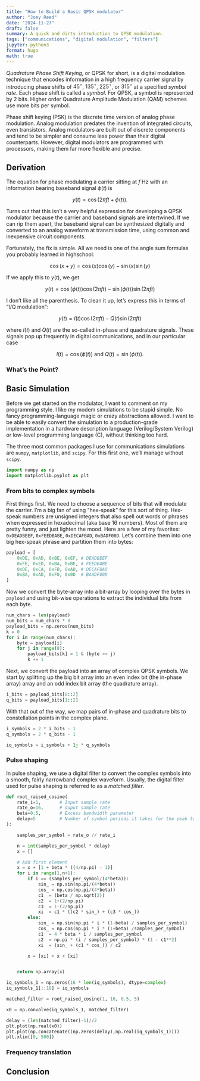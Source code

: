 ```yaml
---
title: "How to Build a Basic QPSK modulator"
author: "Joey Reed"
date: "2024-11-27"
draft: false
summary: A quick and dirty introduction to QPSK modulation.
tags: ["communications", "digital modulation", "filters"]
jupyter: python3
format: hugo
math: true
---
```


*Quadrature Phase Shift Keying*, or QPSK for short, is a digital modulation technique that encodes information in a high frequency carrier signal by introducing phase shifts of $45^\circ$, $135^\circ$, $225^\circ$, or $315^\circ$ at a specified *symbol rate*.  Each phase shift is called a *symbol*.  For QPSK, a symbol is represented by 2 bits.  Higher order Quadrature Amplitude Modulation (QAM) schemes use more bits per symbol.

Phase shift keying (PSK) is the discrete time version of analog phase modulation.  Analog modulation predates the invention of integrated circuits, even transistors.  Analog modulators are built out of discrete components and tend to be simpler and consume less power than their digital counterparts.  However, digital modulators are programmed with processors, making them far more flexible and precise.    

## Derivation

The equation for phase modulating a carrier sitting at $f$ Hz with an information bearing baseband signal $\phi (t)$ is

$$
  y(t) = \cos(2\pi f t + \phi (t)).
$$

Turns out that this isn't a very helpful expression for developing a QPSK modulator because the carrier and baseband signals are intertwined.  If we can rip them apart, the baseband signal can be synthesized digitally and converted to an analog waveform at transmission time, using common and inexpensive circuit components.   

Fortunately, the fix is simple.  All we need is one of the angle sum formulas you probably learned in highschool:

$$
  \cos(x+y) = \cos(x)\cos(y) - \sin(x)\sin(y)
$$

If we apply this to $y(t)$, we get

$$
  y(t) = \cos (\phi (t))  \cos(2\pi f t) - \sin(\phi (t)) \sin(2\pi f t)
$$

I don't like all the parenthesis.  To clean it up, let's express this in terms of "I/Q modulation":

$$
  y(t) = I(t)  \cos(2\pi f t) - Q(t) \sin(2\pi f t)
$$

where $I(t)$ and $Q(t)$ are the so-called in-phase and quadrature signals.  These signals pop up frequently in digital communications, and in 
our particular case   

$$
    I(t) = \cos (\phi (t)) \text{ and } Q(t) = \sin(\phi(t)).
$$     

### What's the Point?


## Basic Simulation

Before we get started on the modulator, I want to comment on my programming style.  I like my modem simulations to be stupid simple.  No fancy programming-language magic or crazy abstractions allowed.  I want to be able to easily convert the simulation to a production-grade implementation in a  hardware description language (Verilog/System Verilog) or low-level programming language (C), without thinking too hard.   


The three most common packages I use for communications simulations are `numpy`, `matplotlib`, and `scipy`.  For this first one, we'll manage without `scipy`.     

```python

import numpy as np 
import matplotlib.pyplot as plt   

```

### From bits to complex symbols

First things first.  We need to choose a sequence of bits that will modulate the carrier.  I'm a big fan of using "hex-speak" for this sort of thing.  Hex-speak numbers are unsigned integers that also spell out words or phrases when expressed in hexadecimal (aka base 16 numbers).  Most of them are pretty funny, and just lighten the mood.  Here are a few of my favorites: `0xDEADBEEF`, `0xFEEDBABE`, `0xDECAFBAD`, `0xBADF00D`.  Let's combine them into one big hex-speak phrase and partition them into bytes:   

```python
payload = [
    0xDE, 0xAD, 0xBE, 0xEF, # DEADBEEF
    0xFE, 0xED, 0xBA, 0xBE, # FEEDBABE
    0xDE, 0xCA, 0xFB, 0xAD, # DECAFBAD
    0xBA, 0xAD, 0xF0, 0x0D  # BAADF00D
]
```

Now we convert the byte-array into a bit-array by looping over the bytes in `payload` and using bit-wise operations to extract the individual bits from each byte.  

```python
num_chars = len(payload)
num_bits = num_chars * 8
payload_bits = np.zeros(num_bits)
k = 0
for i in range(num_chars):
    byte = payload[i]
    for j in range(8):
        payload_bits[k] = 1 & (byte >> j)
        k += 1
```

Next, we convert the payload into an array of complex QPSK symbols.  We start by splitting up the big bit array into an even index bit (the in-phase array) array and an odd index bit array (the quadrature array).  


```python
i_bits = payload_bits[0::2]
q_bits = payload_bits[1::2]
```

With that out of the way, we map pairs of in-phase and quadrature bits to constellation points in the complex plane.  

```python
i_symbols = 2 * i_bits - 1
q_symbols = 2 * q_bits - 1

iq_symbols = i_symbols + 1j * q_symbols
```



### Pulse shaping 

In pulse shaping, we use a digital filter to convert the complex symbols into a smooth, fairly narrowband complex waveform.  Usually, the 
digital filter used for pulse shaping is referred to as a *matched filter*.          

```python

def root_raised_cosine(
    rate_i=1,       # Input sample rate
    rate_o=16,      # Ouput sample rate
    beta=0.5,       # Excess bandwidth parameter
    delay=5         # Number of symbol periods it takes for the peak to occur
):

    samples_per_symbol = rate_o // rate_i 

    n = int(samples_per_symbol * delay)
    x = []

    # Add first element
    x = x + [1 + beta * ((4/np.pi) - 1)]
    for i in range(1,n+1):
        if i == (samples_per_symbol/(4*beta)):
            sin_ = np.sin(np.pi/(4*beta))
            cos_ = np.cos(np.pi/(4*beta))
            c1  = (beta / np.sqrt(2))
            c2  = 1+(2/np.pi)
            c3  = 1-(2/np.pi)
            xi  = c1 * ((c2 * sin_) + (c3 * cos_))
        else:
            sin_ = np.sin(np.pi * i * (1-beta) / samples_per_symbol)
            cos_ = np.cos(np.pi * i * (1+beta) /samples_per_symbol)
            c1  = 4 * beta * i / samples_per_symbol 
            c2  = np.pi * (i / samples_per_symbol) * (1 - c1**2)  
            xi  = (sin_ + (c1 * cos_)) / c2

        x = [xi] + x + [xi]


    return np.array(x)

```



```python

iq_symbols_1 = np.zeros(16 * len(iq_symbols), dtype=complex)
iq_symbols_1[::16] = iq_symbols

``` 

```python

matched_filter = root_raised_cosine(1, 16, 0.5, 5)
```

```python
x0 = np.convolve(iq_symbols_1, matched_filter)
```

```python
delay = (len(matched_filter)-1)//2
plt.plot(np.real(x0))
plt.plot(np.concatenate((np.zeros(delay),np.real(iq_symbols_1))))
plt.xlim([0, 500])
```


### Frequency translation 


## Conclusion






